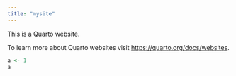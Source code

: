 ```yaml
---
title: "mysite"
---
```


This is a Quarto website.

To learn more about Quarto websites visit <https://quarto.org/docs/websites>.

```r
a <- 1
a
```